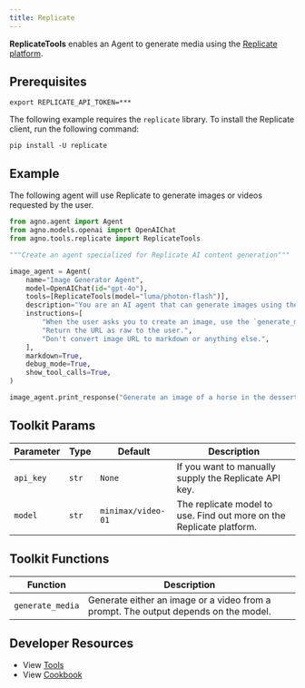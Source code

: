 ```yaml
---
title: Replicate
---
```


**ReplicateTools** enables an Agent to generate media using the [Replicate platform](https://replicate.com/).

## Prerequisites

```shell
export REPLICATE_API_TOKEN=***
```

The following example requires the `replicate` library. To install the Replicate client, run the following command:

```shell
pip install -U replicate
```

## Example

The following agent will use Replicate to generate images or videos requested by the user.

```python cookbook/agent_concepts/tools/replicate_tool.py
from agno.agent import Agent
from agno.models.openai import OpenAIChat
from agno.tools.replicate import ReplicateTools

"""Create an agent specialized for Replicate AI content generation"""

image_agent = Agent(
    name="Image Generator Agent",
    model=OpenAIChat(id="gpt-4o"),
    tools=[ReplicateTools(model="luma/photon-flash")],
    description="You are an AI agent that can generate images using the Replicate API.",
    instructions=[
        "When the user asks you to create an image, use the `generate_media` tool to create the image.",
        "Return the URL as raw to the user.",
        "Don't convert image URL to markdown or anything else.",
    ],
    markdown=True,
    debug_mode=True,
    show_tool_calls=True,
)

image_agent.print_response("Generate an image of a horse in the dessert.")
```

## Toolkit Params

| Parameter | Type  | Default            | Description                                                          |
| --------- | ----- | ------------------ | -------------------------------------------------------------------- |
| `api_key` | `str` | `None`             | If you want to manually supply the Replicate API key.                |
| `model`   | `str` | `minimax/video-01` | The replicate model to use. Find out more on the Replicate platform. |

## Toolkit Functions

| Function         | Description                                                                         |
| ---------------- | ----------------------------------------------------------------------------------- |
| `generate_media` | Generate either an image or a video from a prompt. The output depends on the model. |

## Developer Resources

- View [Tools](https://github.com/AgnoAgi/agno/blob/main/libs/agno/agno/tools/replicate.py)
- View [Cookbook](https://github.com/AgnoAgi/agno/blob/main/cookbook/agent_concepts/tools/replicate_tools.py)
